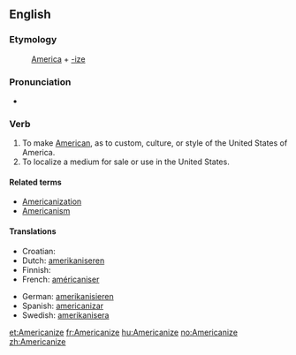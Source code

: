 ==English==

===Etymology===
:[[America]] + [[-ize]]

===Pronunciation===
*{{audio|en-us-Americanize.ogg|Audio (US)}}

===Verb===
{{en-verb|Americaniz|ing}}

# To make [[American]], as to custom, culture, or style of the United States of America.
# To localize a medium for sale or use in the United States.

====Related terms====
* [[Americanization]]
* [[Americanism]]

====Translations====
{{top}}
* Croatian: {{t-|hr|amerikanizirati}}
* Dutch: [[amerikaniseren]]
* Finnish: {{t-|fi|amerikkalaistaa}}
* French: [[américaniser]]
{{mid}}
* German: [[amerikanisieren]]
* Spanish: [[americanizar]]
* Swedish: [[amerikanisera]]
{{bottom}}

[[et:Americanize]]
[[fr:Americanize]]
[[hu:Americanize]]
[[no:Americanize]]
[[zh:Americanize]]